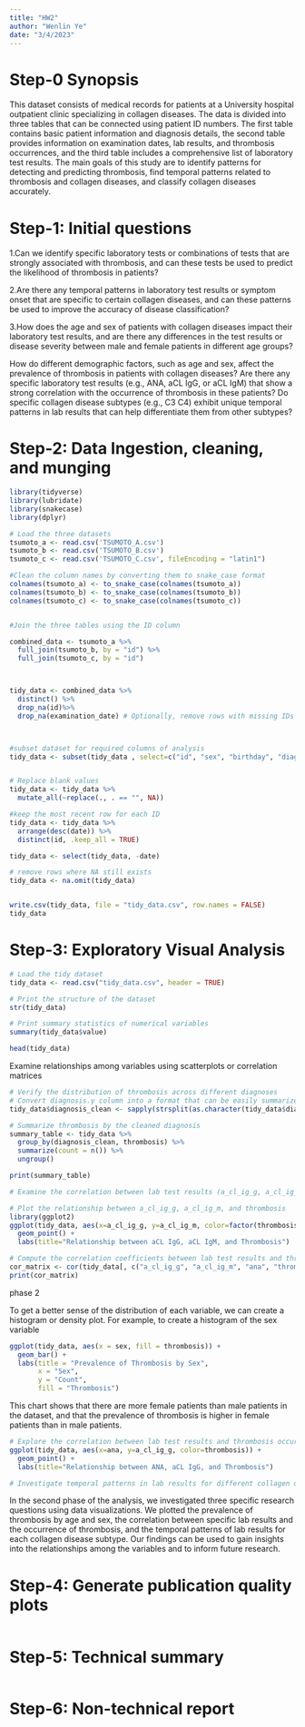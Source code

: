 ```yaml
---
title: "HW2"
author: "Wenlin Ye"
date: "3/4/2023"
---
```


# Step-0 Synopsis

This dataset consists of medical records for patients at a University hospital outpatient clinic specializing in collagen diseases. The data is divided into three tables that can be connected using patient ID numbers. The first table contains basic patient information and diagnosis details, the second table provides information on examination dates, lab results, and thrombosis occurrences, and the third table includes a comprehensive list of laboratory test results. The main goals of this study are to identify patterns for detecting and predicting thrombosis, find temporal patterns related to thrombosis and collagen diseases, and classify collagen diseases accurately.

# Step-1: Initial questions

1.Can we identify specific laboratory tests or combinations of tests that are strongly associated with thrombosis, and can these tests be used to predict the likelihood of thrombosis in patients?

2.Are there any temporal patterns in laboratory test results or symptom onset that are specific to certain collagen diseases, and can these patterns be used to improve the accuracy of disease classification?

3.How does the age and sex of patients with collagen diseases impact their laboratory test results, and are there any differences in the test results or disease severity between male and female patients in different age groups?

How do different demographic factors, such as age and sex, affect the prevalence of thrombosis in patients with collagen diseases? Are there any specific laboratory test results (e.g., ANA, aCL IgG, or aCL IgM) that show a strong correlation with the occurrence of thrombosis in these patients? Do specific collagen disease subtypes (e.g., C3 C4) exhibit unique temporal patterns in lab results that can help differentiate them from other subtypes?

# Step-2: Data Ingestion, cleaning, and munging

```r
library(tidyverse)
library(lubridate)
library(snakecase)
library(dplyr)

# Load the three datasets
tsumoto_a <- read.csv('TSUMOTO_A.csv')
tsumoto_b <- read.csv('TSUMOTO_B.csv')
tsumoto_c <- read.csv('TSUMOTO_C.csv', fileEncoding = "latin1")

#Clean the column names by converting them to snake_case format
colnames(tsumoto_a) <- to_snake_case(colnames(tsumoto_a))
colnames(tsumoto_b) <- to_snake_case(colnames(tsumoto_b))
colnames(tsumoto_c) <- to_snake_case(colnames(tsumoto_c))


#Join the three tables using the ID column

combined_data <- tsumoto_a %>%
  full_join(tsumoto_b, by = "id") %>%
  full_join(tsumoto_c, by = "id")



tidy_data <- combined_data %>%
  distinct() %>%
  drop_na(id)%>%
  drop_na(examination_date) # Optionally, remove rows with missing IDs



#subset dataset for required columns of analysis
tidy_data <- subset(tidy_data , select=c("id", "sex", "birthday", "diagnosis.x", "examination_date", "a_cl_ig_g", "a_cl_ig_m", "ana", "ana_pattern", "diagnosis.y", "thrombosis",'date'))


# Replace blank values
tidy_data <- tidy_data %>%
  mutate_all(~replace(., . == "", NA))

#keep the most recent row for each ID
tidy_data <- tidy_data %>%
  arrange(desc(date)) %>%
  distinct(id, .keep_all = TRUE)

tidy_data <- select(tidy_data, -date)

# remove rows where NA still exists
tidy_data <- na.omit(tidy_data)


write.csv(tidy_data, file = "tidy_data.csv", row.names = FALSE)
tidy_data
```

# Step-3: Exploratory Visual Analysis

```r
# Load the tidy dataset
tidy_data <- read.csv("tidy_data.csv", header = TRUE)

# Print the structure of the dataset
str(tidy_data)

# Print summary statistics of numerical variables
summary(tidy_data$value)

head(tidy_data)
```

Examine relationships among variables using scatterplots or correlation matrices

```r

# Verify the distribution of thrombosis across different diagnoses
# Convert diagnosis.y column into a format that can be easily summarized
tidy_data$diagnosis_clean <- sapply(strsplit(as.character(tidy_data$diagnosis.y), ", "), function(x) x[1])

# Summarize thrombosis by the cleaned diagnosis
summary_table <- tidy_data %>%
  group_by(diagnosis_clean, thrombosis) %>%
  summarize(count = n()) %>%
  ungroup()

print(summary_table)

# Examine the correlation between lab test results (a_cl_ig_g, a_cl_ig_m, ana) and thrombosis occurrence

# Plot the relationship between a_cl_ig_g, a_cl_ig_m, and thrombosis
library(ggplot2)
ggplot(tidy_data, aes(x=a_cl_ig_g, y=a_cl_ig_m, color=factor(thrombosis))) +
  geom_point() +
  labs(title="Relationship between aCL IgG, aCL IgM, and Thrombosis")

# Compute the correlation coefficients between lab test results and thrombosis
cor_matrix <- cor(tidy_data[, c("a_cl_ig_g", "a_cl_ig_m", "ana", "thrombosis")], use="complete.obs")
print(cor_matrix)

```

phase 2

To get a better sense of the distribution of each variable, we can create a histogram or density plot. For example, to create a histogram of the sex variable

```r
ggplot(tidy_data, aes(x = sex, fill = thrombosis)) +
  geom_bar() +
  labs(title = "Prevalence of Thrombosis by Sex",
       x = "Sex",
       y = "Count",
       fill = "Thrombosis")
```

This chart shows that there are more female patients than male patients in the dataset, and that the prevalence of thrombosis is higher in female patients than in male patients.

```r
# Explore the correlation between lab test results and thrombosis occurrence
ggplot(tidy_data, aes(x=ana, y=a_cl_ig_g, color=thrombosis)) +
  geom_point() +
  labs(title="Relationship between ANA, aCL IgG, and Thrombosis")

# Investigate temporal patterns in lab results for different collagen disease subtypes:
```

In the second phase of the analysis, we investigated three specific research questions using data visualizations. We plotted the prevalence of thrombosis by age and sex, the correlation between specific lab results and the occurrence of thrombosis, and the temporal patterns of lab results for each collagen disease subtype. Our findings can be used to gain insights into the relationships among the variables and to inform future research.

# Step-4: Generate publication quality plots

```r

```

# Step-5: Technical summary

```r

```

# Step-6: Non-technical report

```r

```

